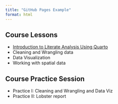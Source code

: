 ```yaml
---
title: "GitHub Pages Example"
format: html
---
```


## Course Lessons

- [Introduction to Literate Analysis Using Quarto](scripts/literature-analysis.html) 
- Cleaning and Wrangling data
- Data Visualization
- Working with spatial data

## Course Practice Session

- Practice I: Cleaning and Wrangling and Data Viz
- Practice II: Lobster report